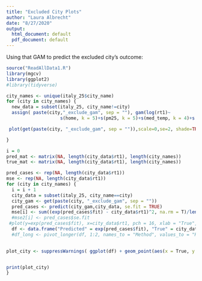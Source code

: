 ```yaml
---
title: "Excluded City Plots"
author: "Laura Albrecht"
date: "8/27/2020"
output:
  html_document: default
  pdf_document: default
---
```

Using that GAM to predict the excluded city's outcome:
```r

source("ReadAllData1.R")
library(mgcv)
library(ggplot2)
#library(tidyverse)

```

```r
city_names <- unique(italy_25$city_name)
for (city in city_names) {
  new_data = subset(italy_25, city_name!=city)
  assign( paste(city,"_exclude_gam", sep = ""), gam(log(rt1)~ 
                    s(home, k = 5)+s(pm25, k = 5)+s(med_temp, k = 4)+s(med_hum, k = 4) , data = new_data, family = gaussian))

 plot(get(paste(city, "_exclude_gam", sep = "")),scale=0,se=2, shade=TRUE,pages=1, scheme = 2, main = city)

}
```

```r

i = 0
pred_mat <- matrix(NA, length(city_data$rt1), length(city_names))
true_mat <- matrix(NA, length(city_data$rt1), length(city_names))

pred_cases <- rep(NA, length(city_data$rt1))
mse <- rep(NA, length(city_data$rt1))
for (city in city_names) {
  i = i + 1
  city_data = subset(italy_25, city_name==city)
  city_gam <- get(paste(city, "_exclude_gam", sep = ""))
  pred_cases <- predict(city_gam,city_data, se.fit = TRUE)
  mse[i] <- sum((exp(pred_cases$fit) - city_data$rt1)^2, na.rm = T)/length(city_data$rt1)
  #mse2[i] <- pred_cases$se.fit
 #plot(y=exp(pred_cases$fit), x=city_data$rt1, pch = 16, xlab = "True", ylab = "Predicted",main = city)
  df <- data.frame("Predicted" = exp(pred_cases$fit), "True" = city_data$rt1, "Date" =city_data$date)
  #df_long <- pivot_longer(df, 1:2, names_to = "Method", values_to = "R_e")
  

plot_city <- suppressWarnings( ggplot(df) + geom_point(aes(x = True, y = Predicted))+ geom_abline(slope =1, intercept = 0, color = "red") + theme_classic()+ggtitle(label = city))


print(plot_city)
}
```
